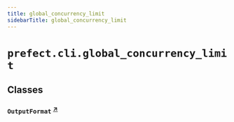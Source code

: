 ```yaml
---
title: global_concurrency_limit
sidebarTitle: global_concurrency_limit
---
```


# `prefect.cli.global_concurrency_limit`

## Classes

### `OutputFormat` <sup><a href="https://github.com/PrefectHQ/prefect/blob/main/src/prefect/cli/global_concurrency_limit.py#L33" target="_blank">↗</a></sup>

